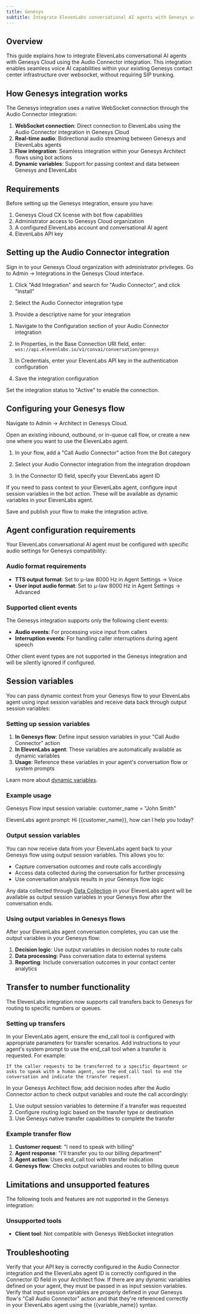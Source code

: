 ```yaml
---
title: Genesys
subtitle: Integrate ElevenLabs conversational AI agents with Genesys using native Audio Connector integration.
---
```


## Overview

This guide explains how to integrate ElevenLabs conversational AI agents with Genesys Cloud using the Audio Connector integration. This integration enables seamless voice AI capabilities within your existing Genesys contact center infrastructure over websocket, without requiring SIP trunking.

## How Genesys integration works

The Genesys integration uses a native WebSocket connection through the Audio Connector integration:

1. **WebSocket connection**: Direct connection to ElevenLabs using the Audio Connector integration in Genesys Cloud
2. **Real-time audio**: Bidirectional audio streaming between Genesys and ElevenLabs agents
3. **Flow integration**: Seamless integration within your Genesys Architect flows using bot actions
4. **Dynamic variables**: Support for passing context and data between Genesys and ElevenLabs

## Requirements

Before setting up the Genesys integration, ensure you have:

1. Genesys Cloud CX license with bot flow capabilities
2. Administrator access to Genesys Cloud organization
3. A configured ElevenLabs account and conversational AI agent
4. ElevenLabs API key

## Setting up the Audio Connector integration

<Steps>

<Step title="Access Genesys Cloud Admin">
  Sign in to your Genesys Cloud organization with administrator privileges.
</Step>

<Step title="Navigate to Integrations">
  Go to Admin → Integrations in the Genesys Cloud interface.
</Step>

<Step title="Create Audio Connector integration">

1. Click "Add Integration" and search for "Audio Connector", and click "Install"

2. Select the Audio Connector integration type

3. Provide a descriptive name for your integration

</Step>

<Step title="Configure authentication">

1. Navigate to the Configuration section of your Audio Connector integration

2. In Properties, in the Base Connection URI field, enter: `wss://api.elevenlabs.io/v1/convai/conversation/genesys`

3. In Credentials, enter your ElevenLabs API key in the authentication configuration

4. Save the integration configuration

</Step>

<Step title="Activate the integration">
  Set the integration status to "Active" to enable the connection.
</Step>

</Steps>

## Configuring your Genesys flow

<Steps>

<Step title="Open Architect">Navigate to Admin → Architect in Genesys Cloud.</Step>

<Step title="Create or edit a flow">
  Open an existing inbound, outbound, or in-queue call flow, or create a new one where you want to
  use the ElevenLabs agent.
</Step>

<Step title="Add bot action">

1. In your flow, add a "Call Audio Connector" action from the Bot category

2. Select your Audio Connector integration from the integration dropdown

3. In the Connector ID field, specify your ElevenLabs agent ID

</Step>

<Step title="Configure session variables (optional)">
  If you need to pass context to your ElevenLabs agent, configure input session variables in the bot
  action. These will be available as dynamic variables in your ElevenLabs agent.
</Step>

<Step title="Publish your flow">Save and publish your flow to make the integration active.</Step>

</Steps>

## Agent configuration requirements

Your ElevenLabs conversational AI agent must be configured with specific audio settings for Genesys compatibility:

### Audio format requirements

- **TTS output format**: Set to μ-law 8000 Hz in Agent Settings → Voice
- **User input audio format**: Set to μ-law 8000 Hz in Agent Settings → Advanced

### Supported client events

The Genesys integration supports only the following client events:

- **Audio events**: For processing voice input from callers
- **Interruption events**: For handling caller interruptions during agent speech

<Note>
  Other client event types are not supported in the Genesys integration and will be silently ignored
  if configured.
</Note>

## Session variables

You can pass dynamic context from your Genesys flow to your ElevenLabs agent using input session variables and receive data back through output session variables:

### Setting up session variables

1. **In Genesys flow**: Define input session variables in your "Call Audio Connector" action
2. **In ElevenLabs agent**: These variables are automatically available as dynamic variables
3. **Usage**: Reference these variables in your agent's conversation flow or system prompts

Learn more about [dynamic variables](/docs/conversational-ai/customization/personalization/dynamic-variables).

### Example usage

Genesys Flow input session variable: customer_name = "John Smith"

ElevenLabs agent prompt: Hi {{customer_name}}, how can I help you today?

### Output session variables

You can now receive data from your ElevenLabs agent back to your Genesys flow using output session variables. This allows you to:

- Capture conversation outcomes and route calls accordingly
- Access data collected during the conversation for further processing
- Use conversation analysis results in your Genesys flow logic

Any data collected through [Data Collection](/docs/conversational-ai/customization/data-collection) in your ElevenLabs agent will be available as output session variables in your Genesys flow after the conversation ends.

### Using output variables in Genesys flows

After your ElevenLabs agent conversation completes, you can use the output variables in your Genesys flow:

1. **Decision logic**: Use output variables in decision nodes to route calls
2. **Data processing**: Pass conversation data to external systems
3. **Reporting**: Include conversation outcomes in your contact center analytics

## Transfer to number functionality

The ElevenLabs integration now supports call transfers back to Genesys for routing to specific numbers or queues.

### Setting up transfers

<Steps>

<Step title="Configure the end_call tool">
  In your ElevenLabs agent, ensure the end_call tool is configured with appropriate parameters for
  transfer scenarios.
</Step>

<Step title="Update agent prompt">
  Add instructions to your agent's system prompt to use the end_call tool when a transfer is requested. For example:

```
If the caller requests to be transferred to a specific department or asks to speak with a human agent, use the end_call tool to end the conversation and indicate the transfer request.
```

</Step>

<Step title="Configure Genesys flow logic">
  In your Genesys Architect flow, add decision nodes after the Audio Connector action to check output variables and route the call accordingly:

1. Use output session variables to determine if a transfer was requested
2. Configure routing logic based on the transfer type or destination
3. Use Genesys native transfer capabilities to complete the transfer

</Step>

</Steps>

### Example transfer flow

1. **Customer request**: "I need to speak with billing"
2. **Agent response**: "I'll transfer you to our billing department"
3. **Agent action**: Uses end_call tool with transfer indication
4. **Genesys flow**: Checks output variables and routes to billing queue

## Limitations and unsupported features

The following tools and features are not supported in the Genesys integration:

### Unsupported tools

- **Client tool**: Not compatible with Genesys WebSocket integration

## Troubleshooting

<AccordionGroup>
  <Accordion title="WebSocket connection fails">
    Verify that your API key is correctly configured in the Audio Connector integration and the ElevenLabs agent ID is correctly configured in the Connector ID field in your Architect flow.
    If there are any dynamic variables defined on your agent, they must be passed in as input session variables.
  </Accordion>

  <Accordion title="Session variables not working">
    Verify that input session variables are properly defined in your Genesys flow's "Call Audio Connector" action and that they're referenced correctly in your ElevenLabs agent using the {{variable_name}} syntax.
  </Accordion>
</AccordionGroup>
